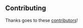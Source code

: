 ## Contributing

Thanks goes to these [contributors](https://github.com/blenback/awesome-ABM-LU/graphs/contributors)!
